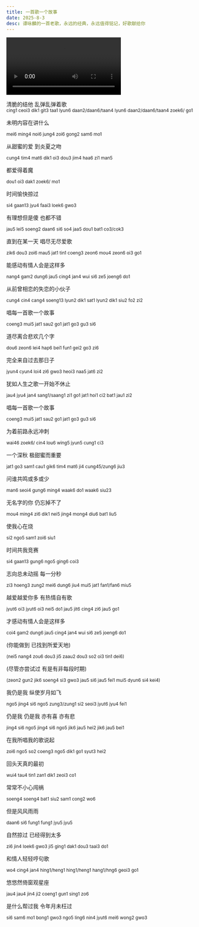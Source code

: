 ```yaml
---
title: 一首歌一个故事
date: 2025-8-3
desc: 谭咏麟的一首老歌，永远的经典，永远值得铭记，好歌献给你
---
```


<Video
  src="https://dlink.host/1drv/aHR0cHM6Ly8xZHJ2Lm1zL3YvYy8wNWYwNmYwMzg5ZWM1ODEwL0VjM19DWFotMHpsQ29NNm9tUGctWHZrQkdWaVo3SGxmVmpLS2xJeVNvQ2hMblE_ZT1FSDcwb1E.mp4"
  alt="一首歌一个故事"
/>

清脆的结他 乱弹乱弹着歌<br />
<small>
  cing1 ceoi3 dik1 git3 taa1 lyun6 daan2/daan6/taan4 lyun6 daan2/daan6/taan4
  zoek6/ go1
</small>

未明内容在讲什么<br />

<small>mei6 ming4 noi6 jung4 zoi6 gong2 sam6 mo1</small>

从甜蜜的爱 到炎夏之吻<br />

<small>cung4 tim4 mat6 dik1 oi3 dou3 jim4 haa6 zi1 man5</small>

都爱得着魔<br />

<small>dou1 oi3 dak1 zoek6/ mo1</small>

时间愉快掠过<br />

<small>si4 gaan13 jyu4 faai3 loek6 gwo3</small>

有理想但是傻 也都不错<br />

<small>jau5 lei5 soeng2 daan6 si6 so4 jaa5 dou1 bat1 co3/cok3</small>

直到在某一天 唱尽无尽爱歌<br />

<small>zik6 dou3 zoi6 mau5 jat1 tin1 coeng3 zeon6 mou4 zeon6 oi3 go1</small>

能感动有情人会是这样多<br />

<small>nang4 gam2 dung6 jau5 cing4 jan4 wui si6 ze5 joeng6 do1</small>

从前曾相恋的失恋的小伙子<br />

<small>cung4 cin4 cang4 soeng13 lyun2 dik1 sat1 lyun2 dik1 siu2 fo2 zi2</small>

唱每一首歌一个故事<br />

<small>coeng3 mui5 jat1 sau2 go1 jat1 go3 gu3 si6</small>

道尽离合悲欢几个字<br />

<small>dou6 zeon6 lei4 hap6 bei1 fun1 gei2 go3 zi6</small>

完全来自过去那日子<br />

<small>jyun4 cyun4 loi4 zi6 gwo3 heoi3 naa5 jat6 zi2</small>

犹如人生之歌一开始不休止<br />

<small>jau4 jyu4 jan4 sang1/saang1 zi1 go1 jat1 hoi1 ci2 bat1 jau1 zi2</small>

唱每一首歌一个故事<br />

<small>coeng3 mui5 jat1 sau2 go1 jat1 go3 gu3 si6</small>

为着前路永远冲刺<br />

<small>wai46 zoek6/ cin4 lou6 wing5 jyun5 cung1 ci3</small>

一个深秋 极甜蜜而重要<br />

<small>jat1 go3 sam1 cau1 gik6 tim4 mat6 ji4 cung45/zung6 jiu3</small>

问谁共鸣或多或少<br />

<small>man6 seoi4 gung6 ming4 waak6 do1 waak6 siu23</small>

无名字的你 仍忘掉不了<br />

<small>mou4 ming4 zi6 dik1 nei5 jing4 mong4 diu6 bat1 liu5</small>

使我心在烧<br />

<small>si2 ngo5 sam1 zoi6 siu1</small>

时间共我竞赛<br />

<small>si4 gaan13 gung6 ngo5 ging6 coi3</small>

志向总未动摇 每一分秒<br />

<small>zi3 hoeng3 zung2 mei6 dung6 jiu4 mui5 jat1 fan1/fan6 miu5</small>

越爱越爱你多 有热情自有歌<br />

<small>jyut6 oi3 jyut6 oi3 nei5 do1 jau5 jit6 cing4 zi6 jau5 go1</small>

才感动有情人会是这样多<br />

<small>coi4 gam2 dung6 jau5 cing4 jan4 wui si6 ze5 joeng6 do1</small>

(你能做到 已找到所爱天地)<br />

<small>(nei5 nang4 zou6 dou3 ji5 zaau2 dou3 so2 oi3 tin1 dei6)</small>

(尽管亦尝试过 有是有非每段时期)<br />

<small>
  (zeon2 gun2 jik6 soeng4 si3 gwo3 jau5 si6 jau5 fei1 mui5 dyun6 si4 kei4)
</small>

我仍是我 纵使岁月如飞<br />

<small>ngo5 jing4 si6 ngo5 zung3/zung1 si2 seoi3 jyut6 jyu4 fei1</small>

仍是我 仍是我 亦有喜 亦有悲<br />

<small>jing4 si6 ngo5 jing4 si6 ngo5 jik6 jau5 hei2 jik6 jau5 bei1</small>

在我所唱我的歌说起<br />

<small>zoi6 ngo5 so2 coeng3 ngo5 dik1 go1 syut3 hei2</small>

回头天真的最初<br />

<small>wui4 tau4 tin1 zan1 dik1 zeoi3 co1</small>

常常不小心闯祸<br />

<small>soeng4 soeng4 bat1 siu2 sam1 cong2 wo6</small>

但是风风雨雨<br />

<small>daan6 si6 fung1 fung1 jyu5 jyu5</small>

自然掠过 已经得到太多<br />

<small>zi6 jin4 loek6 gwo3 ji5 ging1 dak1 dou3 taai3 do1</small>

和情人轻轻哼句歌<br />

<small>wo4 cing4 jan4 hing1/heng1 hing1/heng1 hang1/hng6 geoi3 go1</small>

悠悠然倚窗观星座<br />

<small>jau4 jau4 jin4 ji2 coeng1 gun1 sing1 zo6</small>

是什么帮过我 令年月未枉过<br />

<small>si6 sam6 mo1 bong1 gwo3 ngo5 ling6 nin4 jyut6 mei6 wong2 gwo3</small>
